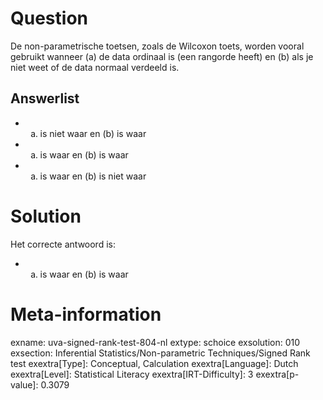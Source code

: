 Question
========

De non-parametrische toetsen, zoals de Wilcoxon toets, worden vooral
gebruikt wanneer (a) de data ordinaal is (een rangorde heeft) en (b) als
je niet weet of de data normaal verdeeld is.


Answerlist
----------

* (a) is niet waar en (b) is waar
* (a) is waar en (b) is waar
* (a) is waar en (b) is niet waar

Solution
========

Het correcte antwoord is: 

* (a) is waar en (b) is waar

Meta-information
================
exname: uva-signed-rank-test-804-nl
extype: schoice
exsolution: 010
exsection: Inferential Statistics/Non-parametric Techniques/Signed Rank test
exextra[Type]: Conceptual, Calculation
exextra[Language]: Dutch
exextra[Level]: Statistical Literacy
exextra[IRT-Difficulty]: 3
exextra[p-value]: 0.3079
